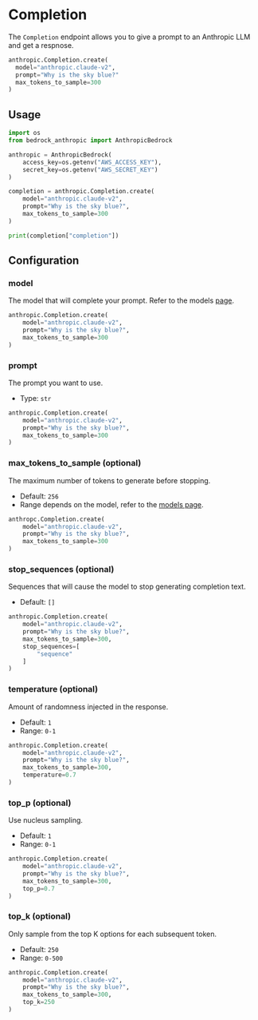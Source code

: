 # Completion

The `Completion` endpoint allows you to give a prompt to an Anthropic LLM and get a respnose.

```python
anthropic.Completion.create(
  model="anthropic.claude-v2",
  prompt="Why is the sky blue?"
  max_tokens_to_sample=300
)
```

## Usage

```python
import os
from bedrock_anthropic import AnthropicBedrock

anthropic = AnthropicBedrock(
    access_key=os.getenv("AWS_ACCESS_KEY"),
    secret_key=os.getenv("AWS_SECRET_KEY")
)

completion = anthropic.Completion.create(
    model="anthropic.claude-v2",
    prompt="Why is the sky blue?",
    max_tokens_to_sample=300
)

print(completion["completion"])
```

## Configuration

### model

The model that will complete your prompt. Refer to the models [page](/python/models).

```python {2}
anthropic.Completion.create(
    model="anthropic.claude-v2",
    prompt="Why is the sky blue?",
    max_tokens_to_sample=300
)
```

### prompt

The prompt you want to use.

- Type: `str`

```python {3}
anthropic.Completion.create(
    model="anthropic.claude-v2",
    prompt="Why is the sky blue?",
    max_tokens_to_sample=300
)
```

### max_tokens_to_sample (optional)

The maximum number of tokens to generate before stopping.

- Default: `256`
- Range depends on the model, refer to the [models page](/python/models).

```python {4}
anthropc.Completion.create(
    model="anthropic.claude-v2",
    prompt="Why is the sky blue?",
    max_tokens_to_sample=300
)
```

### stop_sequences (optional)

Sequences that will cause the model to stop generating completion text.

- Default: `[]`

```python {5-7}
anthropic.Completion.create(
    model="anthropic.claude-v2",
    prompt="Why is the sky blue?",
    max_tokens_to_sample=300,
    stop_sequences=[
        "sequence"
    ]
)
```

### temperature (optional)

Amount of randomness injected in the response.

- Default: `1`
- Range: `0-1`

```python {5}
anthropic.Completion.create(
    model="anthropic.claude-v2",
    prompt="Why is the sky blue?",
    max_tokens_to_sample=300,
    temperature=0.7
)
```

### top_p (optional)

Use nucleus sampling.

- Default: `1`
- Range: `0-1`

```python {5}
anthropic.Completion.create(
    model="anthropic.claude-v2",
    prompt="Why is the sky blue?",
    max_tokens_to_sample=300,
    top_p=0.7
)
```

### top_k (optional)

Only sample from the top K options for each subsequent token.

- Default: `250`
- Range: `0-500`

```python {5}
anthropic.Completion.create(
    model="anthropic.claude-v2",
    prompt="Why is the sky blue?",
    max_tokens_to_sample=300,
    top_k=250
)
```
